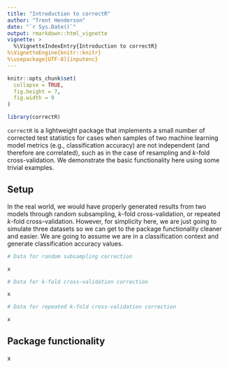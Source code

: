 ```yaml
---
title: "Introduction to correctR"
author: "Trent Henderson"
date: "`r Sys.Date()`"
output: rmarkdown::html_vignette
vignette: >
  %\VignetteIndexEntry{Introduction to correctR}
%\VignetteEngine{knitr::knitr}
%\usepackage[UTF-8]{inputenc}
---
```


```r
knitr::opts_chunk$set(
  collapse = TRUE,
  fig.height = 7,
  fig.width = 9
)
```

```r
library(correctR)
```

`correctR` is a lightweight package that implements a small number of corrected test statistics for cases when samples of two machine learning model metrics (e.g., classification accuracy) are not independent (and therefore are correlated), such as in the case of resampling and $k$-fold cross-validation. We demonstrate the basic functionality here using some trivial examples.

## Setup

In the real world, we would have properly generated results from two models through random subsampling, $k$-fold cross-validation, or repeated $k$-fold cross-validation. However, for simplicity here, we are just going to simulate three datasets so we can get to the package functionality cleaner and easier. We are going to assume we are in a classification context and generate classification accuracy values.

```r
# Data for random subsampling correction

x

# Data for k-fold cross-validation correction

x

# Data for repeated k-fold cross-validation correction

x
```

## Package functionality

x
